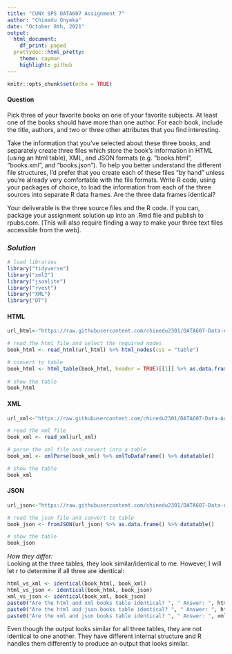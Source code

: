 ---
title: "CUNY SPS DATA607 Assignment 7"
author: "Chinedu Onyeka"
date: "October 8th, 2021"
output:
  html_document:
    df_print: paged
  prettydoc::html_pretty:
    theme: cayman
    highlight: github
---

```{r setup, include=FALSE}
knitr::opts_chunk$set(echo = TRUE)
```

#### **Question**  

Pick three of your favorite books on one of your favorite subjects. At least one of the books should have more
than one author. For each book, include the title, authors, and two or three other attributes that you find
interesting.  

Take the information that you’ve selected about these three books, and separately create three files which
store the book’s information in HTML (using an html table), XML, and JSON formats (e.g. “books.html”,
“books.xml”, and “books.json”). To help you better understand the different file structures, I’d prefer that you
create each of these files “by hand” unless you’re already very comfortable with the file formats.
Write R code, using your packages of choice, to load the information from each of the three sources into
separate R data frames. Are the three data frames identical?  

Your deliverable is the three source files and the R code. If you can, package your assignment solution up into
an .Rmd file and publish to rpubs.com. [This will also require finding a way to make your three text files
accessible from the web].  


### *Solution*

```{r load-libraries, message=FALSE}
# load libraries
library("tidyverse")
library("xml2")
library("jsonlite")
library("rvest")
library("XML")
library("DT")
```




#### **HTML**  

```{r}
url_html<-"https://raw.githubusercontent.com/chinedu2301/DATA607-Data-Acquisition-and-Management/main/books.html"

# read the html file and select the required nodes
book_html <- read_html(url_html) %>% html_nodes(css = "table")

# convert to table
book_html <- html_table(book_html, header = TRUE)[[1]] %>% as.data.frame() %>% datatable()
  
# show the table
book_html
```

#### **XML**  

```{r}
url_xml<-"https://raw.githubusercontent.com/chinedu2301/DATA607-Data-Acquisition-and-Management/main/books.xml"

# read the xml file
book_xml <- read_xml(url_xml)

# parse the xml file and convert into a table
book_xml <- xmlParse(book_xml) %>% xmlToDataFrame() %>% datatable()

# show the table
book_xml
```

#### **JSON**  

```{r}
url_json<-"https://raw.githubusercontent.com/chinedu2301/DATA607-Data-Acquisition-and-Management/main/books.json"

# read the json file and convert to table
book_json <- fromJSON(url_json) %>% as.data.frame() %>% datatable()

# show the table
book_json
```
*How they differ: *  
Looking at the three tables, they look similar/identical to me. However, I will let r to determine if all three are identical:  

```{r}

html_vs_xml <- identical(book_html, book_xml)
html_vs_json <- identical(book_html, book_json)
xml_vs_json <- identical(book_xml, book_json)
paste0("Are the html and xml books table identical? ", " Answer: ", html_vs_xml)
paste0("Are the html and json books table identical? ", " Answer: ", html_vs_json)
paste0("Are the xml and json books table identical? ", " Answer: ", xml_vs_json)
```
Even though the output looks similar for all three tables, they are not identical to one another. They have different internal structure and R handles them differently to produce an output that looks similar.






